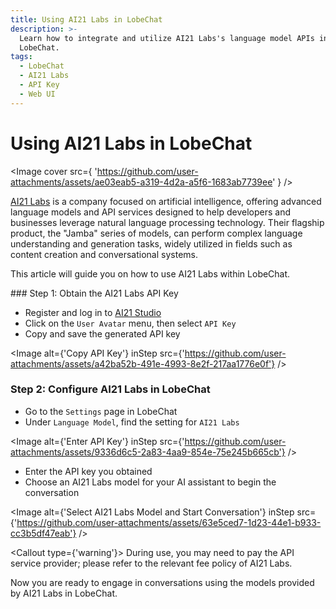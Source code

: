 ```yaml
---
title: Using AI21 Labs in LobeChat
description: >-
  Learn how to integrate and utilize AI21 Labs's language model APIs in
  LobeChat.
tags:
  - LobeChat
  - AI21 Labs
  - API Key
  - Web UI
---
```


# Using AI21 Labs in LobeChat

<Image
  cover
  src={
'https://github.com/user-attachments/assets/ae03eab5-a319-4d2a-a5f6-1683ab7739ee'
}
/>

[AI21 Labs](https://www.ai21.com/) is a company focused on artificial intelligence, offering advanced language models and API services designed to help developers and businesses leverage natural language processing technology. Their flagship product, the "Jamba" series of models, can perform complex language understanding and generation tasks, widely utilized in fields such as content creation and conversational systems.

This article will guide you on how to use AI21 Labs within LobeChat.

<Steps>
  ### Step 1: Obtain the AI21 Labs API Key

  - Register and log in to [AI21 Studio](https://studio.ai21.com)
  - Click on the `User Avatar` menu, then select `API Key`
  - Copy and save the generated API key

  <Image alt={'Copy API Key'} inStep src={'https://github.com/user-attachments/assets/a42ba52b-491e-4993-8e2f-217aa1776e0f'} />

  ### Step 2: Configure AI21 Labs in LobeChat

  - Go to the `Settings` page in LobeChat
  - Under `Language Model`, find the setting for `AI21 Labs`

  <Image alt={'Enter API Key'} inStep src={'https://github.com/user-attachments/assets/9336d6c5-2a83-4aa9-854e-75e245b665cb'} />

  - Enter the API key you obtained
  - Choose an AI21 Labs model for your AI assistant to begin the conversation

  <Image alt={'Select AI21 Labs Model and Start Conversation'} inStep src={'https://github.com/user-attachments/assets/63e5ced7-1d23-44e1-b933-cc3b5df47eab'} />

  <Callout type={'warning'}>
    During use, you may need to pay the API service provider; please refer to the relevant fee policy of AI21 Labs.
  </Callout>
</Steps>

Now you are ready to engage in conversations using the models provided by AI21 Labs in LobeChat.
